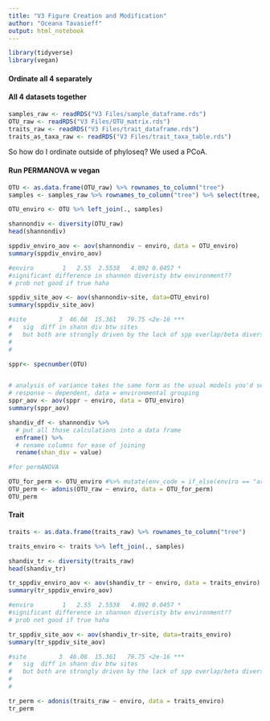 ```yaml
---
title: "V3 Figure Creation and Modification"
author: "Oceana Tavasieff"
output: html_notebook
---
```


```r
library(tidyverse)
library(vegan)
```
#### Ordinate all 4 separately

#### All 4 datasets together

```r
samples_raw <- readRDS("V3 Files/sample_dataframe.rds")
OTU_raw <- readRDS("V3 Files/OTU_matrix.rds")
traits_raw <- readRDS("V3 Files/trait_dataframe.rds")
traits_as_taxa_raw <- readRDS("V3 Files/trait_taxa_table.rds")
```

So how do I ordinate outside of phyloseq?
We used a PCoA.

#### Run PERMANOVA w vegan

```r
OTU <- as.data.frame(OTU_raw) %>% rownames_to_column("tree")
samples <- samples_raw %>% rownames_to_column("tree") %>% select(tree, enviro, site)

OTU_enviro <- OTU %>% left_join(., samples)

```
```r
shannondiv <- diversity(OTU_raw)
head(shannondiv)
````
```r
sppdiv_enviro_aov <- aov(shannondiv ~ enviro, data = OTU_enviro)
summary(sppdiv_enviro_aov)

#enviro        1   2.55  2.5538   4.092 0.0457 *
#significant difference in shannon diveristy btw environment?? 
# prob not good if true haha

sppdiv_site_aov <- aov(shannondiv~site, data=OTU_enviro)
summary(sppdiv_site_aov)

#site         3  46.08  15.361   79.75 <2e-16 ***
#   sig  diff in shann div btw sites
#   but both are strongly driven by the lack of spp overlap/beta diversity driven by artificially combining the sites
#   
#   
```
```r
sppr<- specnumber(OTU)


# analysis of variance takes the same form as the usual models you'd see in R
# response ~ dependent, data = environmental grouping
sppr_aov <- aov(sppr ~ enviro, data = OTU_enviro)
summary(sppr_aov)

```
```r
shandiv_df <- shannondiv %>% 
  # put all those calculations into a data frame
  enframe() %>% 
  # rename columns for ease of joining
  rename(shan_div = value)
```



```r

#for permANOVA

OTU_for_perm <- OTU_enviro #%>% mutate(env_code = if_else(enviro == "arid", 1, 2)) %>% select(-enviro, -site)
OTU_perm <- adonis(OTU_raw ~ enviro, data = OTU_for_perm)
OTU_perm
```


#### Trait

```r
traits <- as.data.frame(traits_raw) %>% rownames_to_column("tree")

traits_enviro <- traits %>% left_join(., samples)

```

```r
shandiv_tr <- diversity(traits_raw)
head(shandiv_tr)
````
```r
tr_sppdiv_enviro_aov <- aov(shandiv_tr ~ enviro, data = traits_enviro)
summary(tr_sppdiv_enviro_aov)

#enviro        1   2.55  2.5538   4.092 0.0457 *
#significant difference in shannon diveristy btw environment?? 
# prob not good if true haha

tr_sppdiv_site_aov <- aov(shandiv_tr~site, data=traits_enviro)
summary(tr_sppdiv_site_aov)

#site         3  46.08  15.361   79.75 <2e-16 ***
#   sig  diff in shann div btw sites
#   but both are strongly driven by the lack of spp overlap/beta diversity driven by artificially combining the sites
#   
#   
```
```r
tr_perm <- adonis(traits_raw ~ enviro, data = traits_enviro)
tr_perm
```

